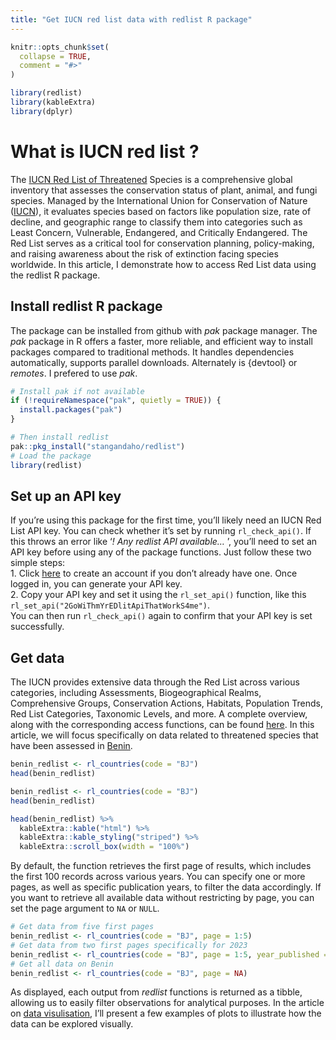 ```yaml
---
title: "Get IUCN red list data with redlist R package"
---
```


```r
knitr::opts_chunk$set(
  collapse = TRUE,
  comment = "#>"
)
```

```r
library(redlist)
library(kableExtra)
library(dplyr)
```

# What is IUCN red list ?
The [IUCN Red List of Threatened](https://www.iucnredlist.org/) Species is a comprehensive global inventory that assesses the conservation status of plant, animal, and fungi species. Managed by the International Union for Conservation of Nature ([IUCN](https://iucn.org/)), it evaluates species based on factors like population size, rate of decline, and geographic range to classify them into categories such as Least Concern, Vulnerable, Endangered, and Critically Endangered. The Red List serves as a critical tool for conservation planning, policy-making, and raising awareness about the risk of extinction facing species worldwide. In this article, I demonstrate how to access Red List data using the redlist R package.

## Install redlist R package
The package can be installed from github with *pak* package manager. The *pak* package in R offers a faster, more reliable, and efficient way to install packages compared to traditional methods. It handles dependencies automatically, supports parallel downloads. Alternately is {devtool} or *remotes*. I prefered to use *pak*.

```r
# Install pak if not available
if (!requireNamespace("pak", quietly = TRUE)) {
  install.packages("pak")
}

# Then install redlist
pak::pkg_install("stangandaho/redlist")
# Load the package
library(redlist)
```

## Set up an API key
If you're using this package for the first time, you'll likely need an IUCN Red List API key. You can check whether it's set by running `rl_check_api()`. If this throws an error like '*! Any redlist API available... *', you'll need to set an API key before using any of the package functions. Just follow these two simple steps:  
1. Click [here](https://api.iucnredlist.org/users/edit) to create an account if you don't already have one. Once logged in, you can generate your API key.  
2. Copy your API key and set it using the `rl_set_api()` function, like this `rl_set_api("2GoWiThmYrEDlitApiThatWorkS4me")`.  
You can then run `rl_check_api()` again to confirm that your API key is set successfully.  

## Get data
The IUCN provides extensive data through the Red List across various categories, including Assessments, Biogeographical Realms, Comprehensive Groups, Conservation Actions, Habitats, Population Trends, Red List Categories, Taxonomic Levels, and more. A complete overview, along with the corresponding access functions, can be found [here](https://stangandaho.github.io/redlist/reference/index.html#assessment). In this article, we will focus specifically on data related to threatened species that have been assessed in [Benin](https://fr.wikipedia.org/wiki/B%C3%A9nin).

```r
benin_redlist <- rl_countries(code = "BJ")
head(benin_redlist)
```

```r
benin_redlist <- rl_countries(code = "BJ")
head(benin_redlist)
```

```r
head(benin_redlist) %>% 
  kableExtra::kable("html") %>% 
  kableExtra::kable_styling("striped") %>% 
  kableExtra::scroll_box(width = "100%")

```
  
  
By default, the function retrieves the first page of results, which includes the first 100 records across various years. You can specify one or more pages, as well as specific publication years, to filter the data accordingly. If you want to retrieve all available data without restricting by page, you can set the page argument to `NA` or `NULL`.

```r
# Get data from five first pages
benin_redlist <- rl_countries(code = "BJ", page = 1:5)
# Get data from two first pages specifically for 2023
benin_redlist <- rl_countries(code = "BJ", page = 1:5, year_published = 2023)
# Get all data on Benin
benin_redlist <- rl_countries(code = "BJ", page = NA)
```

As displayed, each output from *redlist* functions is returned as a tibble, allowing us to easily filter observations for analytical purposes. In the article on [data visulisation](https://stangandaho.github.io/redlist/articles/data_visualisation.html), I’ll present a few examples of plots to illustrate how the data can be explored visually.
